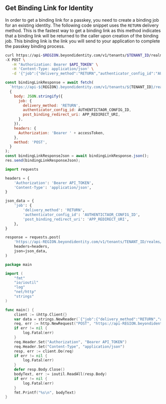 
## Get Binding Link for Identity

In order to get a binding link for a passkey, you need to create a binding job for an existing identity. The following code snippet uses the `RETURN` delivery method. This is the fastest way to get a binding link as this method indicates that a binding link will be returned to the caller upon creation of the binding job. This binding link is the link you will send to your application to complete the passkey binding process.

<Tabs groupId="bind-passkey-backend-platform" queryString>
<TabItem value="curl" label="Curl">

```bash title="/credential-binding-jobs"
curl https://api-$REGION.beyondidentity.com/v1/tenants/$TENANT_ID/realms/$REALM_ID/identities/$IDENTITY_ID/credential-binding-jobs \
-X POST \
   -H "Authorization: Bearer $API_TOKEN" \
   -H 'Content-Type: application/json' \
   -d '{"job":{"delivery_method":"RETURN","authenticator_config_id":"AUTHENTICTAOR_CONFIG_ID","post_binding_redirect_uri":"APP_REDIRECT_URI"}}'
```

</TabItem>
<TabItem value="node" label="Node">

```jsx title="/credential-binding-jobs"
const bindingLinkResponse = await fetch(
  `https://api-${REGION}.beyondidentity.com/v1/tenants/${TENANT_ID}/realms/${REALM_ID}/identities/${IDENTITY_ID}/credential-binding-jobs`,
  {
    body: JSON.stringify({
      job: {
        delivery_method: 'RETURN',
        authenticator_config_id: AUTHENTICTAOR_CONFIG_ID,
        post_binding_redirect_uri: APP_REDIRECT_URI,
      },
    }),
    headers: {
      Authorization: 'Bearer ' + accessToken,
    },
    method: 'POST',
  }
);
const bindingLinkResponseJson = await bindingLinkResponse.json();
res.send(bindingLinkResponseJson);
```

</TabItem>
<TabItem value="python" label="Python">

```python title="/credential-binding-jobs"
import requests

headers = {
    'Authorization': 'Bearer API_TOKEN',
    'Content-Type': 'application/json',
}

json_data = {
    'job': {
        'delivery_method': 'RETURN',
        'authenticator_config_id': 'AUTHENTICTAOR_CONFIG_ID',
        'post_binding_redirect_uri': 'APP_REDIRECT_URI',
    },
}

response = requests.post(
    'https://api-REGION.beyondidentity.com/v1/tenants/TENANT_ID/realms/REALM_ID/identities/IDENTITY_ID/credential-binding-jobs',
    headers=headers,
    json=json_data,
)
```

</TabItem>
<TabItem value="go" label="Go">

```go title="/credential-binding-jobs"
package main

import (
	"fmt"
	"io/ioutil"
	"log"
	"net/http"
	"strings"
)

func main() {
	client := &http.Client{}
	var data = strings.NewReader(`{"job":{"delivery_method":"RETURN","authenticator_config_id":"AUTHENTICTAOR_CONFIG_ID","post_binding_redirect_uri":"APP_REDIRECT_URI"}}`)
	req, err := http.NewRequest("POST", "https://api-REGION.beyondidentity.com/v1/tenants/TENANT_ID/realms/REALM_ID/identities/IDENTITY_ID/credential-binding-jobs", data)
	if err != nil {
		log.Fatal(err)
	}
	req.Header.Set("Authorization", "Bearer API_TOKEN")
	req.Header.Set("Content-Type", "application/json")
	resp, err := client.Do(req)
	if err != nil {
		log.Fatal(err)
	}
	defer resp.Body.Close()
	bodyText, err := ioutil.ReadAll(resp.Body)
	if err != nil {
		log.Fatal(err)
	}
	fmt.Printf("%s\n", bodyText)
}
```

</TabItem>
</Tabs>
